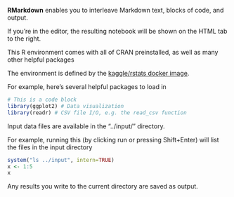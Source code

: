 **RMarkdown** enables you to interleave Markdown text, blocks of code, and output.

If you're in the editor, the resulting notebook will be shown on the HTML tab to the right.

This R environment comes with all of CRAN preinstalled, as well as many other helpful packages

The environment is defined by the [kaggle/rstats docker image](https://github.com/kaggle/docker-rstats).

For example, here's several helpful packages to load in 

```r
# This is a code block
library(ggplot2) # Data visualization
library(readr) # CSV file I/O, e.g. the read_csv function
```

Input data files are available in the "../input/" directory.

For example, running this (by clicking run or pressing Shift+Enter) will list the files in the input directory

```r
system("ls ../input", intern=TRUE)
x <- 1:5
x
```

Any results you write to the current directory are saved as output.

